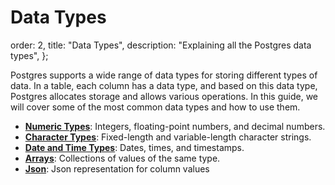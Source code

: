 # Data Types

  order: 2,
  title: "Data Types",
  description: "Explaining all the Postgres data types",
};

Postgres supports a wide range of data types for storing different types of data. In a table, each column has a data type,
and based on this data type, Postgres allocates storage and allows various operations. In this guide, we will cover some of the
most common data types and how to use them.

- [**Numeric Types**](datatype/numeric): Integers, floating-point numbers, and decimal numbers.
- [**Character Types**](datatype/character): Fixed-length and variable-length character strings.
- [**Date and Time Types**](datatype/date): Dates, times, and timestamps.
- [**Arrays**](datatype/arrays): Collections of values of the same type.
- [**Json**](datatype/json): Json representation for column values
